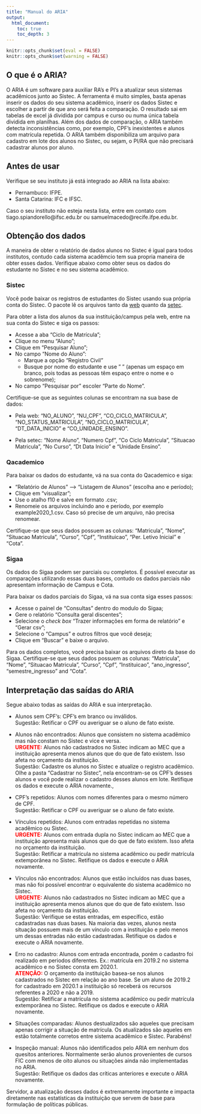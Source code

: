 ```yaml
---
title: "Manual do ARIA"
output:
  html_document:
    toc: true
    toc_depth: 3
---
```


```r
knitr::opts_chunk$set(eval = FALSE)
knitr::opts_chunk$set(warning = FALSE)
```

## O que é o ARIA?

O ARIA é um software para auxiliar RA's e PI's a atualizar seus sistemas acadêmicos junto ao Sistec. A ferramenta é muito simples, basta apenas inserir os dados do seu sistema acadêmico, inserir os dados Sistec e escolher a partir de que ano será feita a comparação. O resultado sai em tabelas de excel já dividida por campus e curso ou numa única tabela dividida em planilhas.
Além dos dados de comparação, o ARIA também detecta inconsistências como, por exemplo, CPF's inexistentes e alunos com matrícula repetida. O ARIA também disponibiliza um arquivo para cadastro em lote dos alunos no Sistec, ou sejam, o PI/RA que não precisará cadastrar alunos por aluno.   

## Antes de usar

Verifique se seu instituto já está integrado ao ARIA na lista abaixo:

 - Pernambuco: IFPE.
 - Santa Catarina: IFC e IFSC.
 
 Caso o seu instituto não esteja nesta lista, entre em contato com tiago.spiandorello@ifsc.edu.br ou samuelmacedo@recife.ifpe.edu.br.

## Obtenção dos dados

A maneira de obter o relatório de dados alunos no Sistec é igual para todos institutos, contudo cada sistema acadêmcio tem sua propria maneira de obter esses dados. Verifique abaixo como obter seus os dados do estudante no Sistec e no seu sistema acadêmico. 

### Sistec

Você pode baixar os registros de estudantes do Sistec usando sua própria conta do Sistec. O pacote lê os arquivos tanto da [web](https://sistec.mec.gov.br/) quanto da  [setec](http://portal.mec.gov.br/setec-secretaria-de-educacao-profissional-e-tecnologica). 

Para obter a lista dos alunos da sua instituição/campus pela web, entre na sua conta do Sistec e siga os passos:
 
- Acesse a aba "Ciclo de Matrícula";
- Clique no menu "Aluno";
- Clique em "Pesquisar Aluno";
- No campo "Nome do Aluno":
	- Marque a opção "Registro Civil"
	- Busque por nome do estudante e use " " (apenas um espaço em branco, pois todas as pessoas têm espaço entre o nome e o sobrenome);
- No campo "Pesquisar por" escoler "Parte do Nome".

Certifique-se que as seguintes colunas se encontram na sua base de dados: 

 - Pela web: "NO_ALUNO", "NU_CPF", "CO_CICLO_MATRICULA", "NO_STATUS_MATRICULA", "NO_CICLO_MATRICULA", "DT_DATA_INICIO" e "CO_UNIDADE_ENSINO".

 - Pela setec: "Nome Aluno", "Numero Cpf", "Co Ciclo Matricula", "Situacao Matricula", "No Curso", "Dt Data Inicio" e "Unidade Ensino".

### Qacademico

Para baixar os dados do estudante, vá na sua conta do Qacademico e siga:

 - "Relatório de Alunos" --> "Listagem de Alunos" (escolha ano e período);
 - Clique em "visualizar";
 - Use o atalho f10 e salve em formato .csv;
 - Renomeie os arquivos incluindo ano e período, por exemplo example2020_1.csv. Caso só precise de um arquivo, não precisa renomear.

Certifique-se que seus dados possuem as colunas: "Matricula", "Nome", "Situacao Matricula", "Curso", "Cpf", "Instituicao", "Per. Letivo Inicial" e "Cota".

### Sigaa

Os dados do Sigaa podem ser parciais ou completos. É possível executar as comparações utilizando essas duas bases, contudo os dados parciais não apresentam informação de Campus e Cota.

Para baixar os dados parciais do Sigaa, vá na sua conta siga esses passos:

 - Acesse o painel de "Consultas" dentro do modulo do Sigaa;
 - Gere o relatório "Consulta geral discentes";
 - Selecione o *check box* "Trazer informações em forma de relatório" e "Gerar csv";
 - Selecione o "Campus" e outros filtros que você deseja;
 - Clique em "Buscar" e baixe o arquivo. 

Para os dados completos, você precisa baixar os arquivos direto da base do Sigaa. Certifique-se que seus dados possuem as colunas: "Matricula", "Nome", "Situacao Matricula", 
"Curso", "Cpf", "Instituicao", "ano_ingresso", "semestre_ingresso" and "Cota". 

## Interpretação das saídas do ARIA

Segue abaixo todas as saídas do ARIA e sua interpretação.

- Alunos sem CPF's: CPF's em branco ou inválidos. </br>
  Sugestão: Retificar o CPF ou averiguar se o aluno de fato existe.
  
- Alunos não encontrados: Alunos que consistem no sistema acadêmico mas não constam no Sistec e vice e versa. </br>
  <font color=#FF0000><b>URGENTE:</b></font> Alunos não cadastrados no Sistec indicam ao MEC que a instituição apresenta menos alunos que do que de fato existem. Isso afeta no orçamento da instituição. </br>
 Sugestão: Cadastre os alunos no Sistec e atualize o registro acadêmico. Olhe a pasta "Cadastrar no Sistec", nela encontram-se os CPF's desses alunos e você pode realizar o cadastro  desses alunos em lote. Retifique os dados e execute o ARIA novamente.,

- CPF's repetidos: Alunos com nomes diferentes para o mesmo número de CPF. </br>
 Sugestão: Retificar o CPF ou averiguar se o aluno de fato existe.
 
- Vínculos repetidos: Alunos com entradas repetidas no sistema acadêmico ou Sistec. </br>
 <font color=#FF0000><b>URGENTE:</b></font> Alunos com entrada dupla no Sistec indicam ao MEC que a instituição apresenta mais alunos que do que de fato existem. Isso afeta no orçamento da instituição. </br> 
 Sugestão: Retificar a matrícula no sistema acadêmico ou pedir matrícula extemporânea no Sistec. Retifique os dados e execute o ARIA novamente.

- Vínculos não encontrados: Alunos que estão incluídos nas duas bases, mas não foi possível encontrar o equivalente do sistema acadêmico no Sistec.</br>
 <font color=#FF0000><b>URGENTE:</b></font> Alunos não cadastrados no Sistec indicam ao MEC que a instituição apresenta menos alunos que do que de fato existem. Isso afeta no orçamento da instituição. </br>
 Sugestão: Verifique se estas entradas, em específico, estão cadastradas nas duas bases. Na maioria das vezes, alunos nesta situação possuem mais de um vínculo com a instituição e pelo menos um dessas entradas não estão cadastradas. Retifique os dados e execute o ARIA novamente.

- Erro no cadastro: Alunos com entrada encontrada, porém o cadastro foi realizado em periodos diferentes. Ex.: matrícula em 2019.2 no sistema acadêmico e no Sistec consta em 2020.1. </br>
 <font color=#FF0000><b>ATENÇÃO:</b></font> O orçamento da instituição basea-se nos alunos cadastrados no Sistec em relação ao ano base. Se um aluno de 2019.2 for cadastrado em 2020.1 a instituição só receberá os recursos referentes a 2020 e não a 2019. </br>
 Sugestão: Retificar a matrícula no sistema acadêmico ou pedir matrícula extemporânea no Sistec. Retifique os dados e execute o ARIA novamente.

- Situações comparadas: Alunos destualizados são aqueles que precisam apenas corrigir a situação de matrícula. Os atualizados são aqueles em estão totalmente corretos entre sistema acadêmico e Sistec. Parabéns!

- Inspeção manual: Alunos não identificados pelo ARIA em nenhum dos quesitos anteriores.  Normalmente serão alunos provenientes de cursos FIC com menos de oito alunos ou situações ainda não implementadas no ARIA. </br>
 Sugestão: Retifique os dados das críticas anteriores e execute o ARIA novamente.

Servidor, a atualização desses dados é extremamente importante e impacta diretamente nas estatísticas da instituição que servem de base para formulação de políticas públicas.


